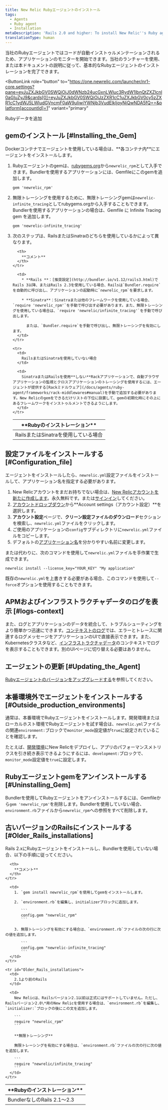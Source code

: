 ```yaml
---
title: New Relic Rubyエージェントのインストール
tags:
  - Agents
  - Ruby agent
  - Installation
metaDescription: 'Rails 2.0 and higher: To install New Relic''s Ruby agent as a gem, start here.'
translationType: human
---
```


当社のRubyエージェントではコードが自動インストゥルメンテーションされるため、アプリケーションのモニターを開始できます。当社のランチャーを使用、または本ドキュメントの説明に従って、基本的なRubyエージェントのインストレーションを完了できます。

<ButtonLink
  role="button"
  to="https://one.newrelic.com/launcher/nr1-core.settings?pane=eyJuZXJkbGV0SWQiOiJ0dWNzb24ucGxnLWluc3RydW1lbnQtZXZlcnl0aGluZyJ9&cards[0]=eyJuZXJkbGV0SWQiOiJzZXR1cC1uZXJkbGV0cy5zZXR1cC1ydWJ5LWludGVncmF0aW9uIiwiYWNjb3VudElkIjoyNjQwNDA5fQ==&platform[accountId]=1"
  variant="primary"
>
  Rubyデータを追加
</ButtonLink>

## gemのインストール [#Installing_the_Gem]

<Callout variant="important">
  Dockerコンテナでエージェントを使用している場合は、**各コンテナ内**にエージェントをインストールします。
</Callout>

1. Rubyエージェントのgemは、[rubygems.org](https://rubygems.org/)から`newrelic_rpm`として入手できます。Bundlerを使用するアプリケーションには、Gemfileにこのgemを追加します。

   ```
   gem 'newrelic_rpm'
   ```

2. 無限トレーシングを使用するために、無限トレーシングgemは`newrelic-infinite_tracing`としてrubygems.orgから入手することもできます。Bundlerを使用するアプリケーションの場合は、Gemfile に Infinite Tracing gem を追加します。

   ```
   gem 'newrelic-infinite_tracing'
   ```

3. 次のステップは、RailsまたはSinatraのどちらを使用しているかによって異なります。

   <table>
     <thead>
       <tr>
         <th style={{ width: "200px" }}>
           **Rubyのインストレーション**
         </th>

         <th>
           **コメント**
         </th>
       </tr>
     </thead>

     <tbody>
       <tr>
         <td>
           RailsまたはSinatraを使用している場合
         </td>

         <td>
           * **Rails **：[推奨設定](http://bundler.io/v1.12/rails3.html)でRails 3以降、またはRails 2.3を使用している場合、Railsは`Bundler.require`を自動的に呼び出し、アプリケーションの起動時に`newrelic_rpm`を要求します。

           * **Sinatra**：Sinatraまたは他のフレームワークを使用している場合、`require 'newrelic_rpm'`を手動で呼び出す必要があります。また、無限トレーシングを使用している場合は、`require 'newrelic/infinite_tracing'`を手動で呼び出します。

             または、`Bundler.require`を手動で呼び出し、無限トレーシングを有効にします。
         </td>
       </tr>

       <tr>
         <td>
           RailsまたはSinatraを使用していない場合
         </td>

         <td>
           SinatraまたはRailsを使用**しない**Rackアプリケーションで、自動ブラウザアプリケーションの監視とクロスアプリケーションのトレーシングを使用するには、エージェントが提供する[Rackミドルウェア](/docs/agents/ruby-agent/frameworks/rack-middlewares#manual)を手動で追加する必要があります。New Relicのgemをできるだけリストの下位に設置して、gemの初期化時にその上にあるフレームワークをインストゥルメントできるようにします。
         </td>
       </tr>
     </tbody>
   </table>

## 設定ファイルをインストールする [#Configuration_file]

エージェントをインストールしたら、`newrelic.yml`設定ファイルをインストールして、アプリケーション名を指定する必要があります。

1. New Relicアカウントをまだお持ちでない場合は、[New Relicアカウントを新たに作成します](https://newrelic.com/signup)。永久無料です。または[サインイン](https://one.newrelic.com/)してください。
2. [アカウントドロップダウン](/docs/accounts-partnerships/education/getting-started-new-relic/glossary#account-dropdown)から**Account settings（アカウント設定）**を選択します。
3. **アカウント設定**ページで、**クリーン設定ファイルのダウンロード**セクションを検索し、`newrelic.yml`ファイルをクリックします。
4. ご使用のアプリケーションの`config`サブディレクトリに`newrelic.yml`ファイルをコピーします。
5. デフォルトの[アプリケーション名](/docs/agents/manage-apm-agents/app-naming/name-your-application)を分かりやすい名前に変更します。

または代わりに、次のコマンドを使用して`newrelic.yml`ファイルを手作業で生成できます。

```
newrelic install --license_key="YOUR_KEY" "My application"
```

既存の`newrelic.yml`を上書きする必要がある場合、このコマンドを使用して`--force`オプションを使用することもできます。

<InstallFeedback/>

## APMおよびインフラストラクチャデータのログを表示 [#logs-context]

また、ログとアプリケーションのデータを統合して、トラブルシューティングをより簡単かつ迅速にできます。[コンテキストのログ](/docs/logs/logs-context/configure-logs-context-ruby/)では、エラーとトレースに関連するログメッセージをアプリケーションのUIで直接表示できます。また、Kubernetesクラスタなど、[インフラストラクチャデータ](/docs/logs/forward-logs/forward-your-logs-using-infrastructure-agent/)のコンテキストでログを表示することもできます。別のUIページに切り替える必要はありません。

## エージェントの更新 [#Updating_the_Agent]

[Rubyエージェントのバージョンをアップグレードする](/docs/agents/ruby-agent/installation/upgrade-ruby-agent-versions)を参照してください。

## 本番環境外でエージェントをインストールする [#Outside_production_environments]

通常は、本番環境でRubyエージェントをインストールします。開発環境またはローカルホスト環境でRubyエージェントを試す場合は、`newrelic.yml`ファイルの関連`environment:`ブロックで`monitor_mode`設定値が`true`に設定されていることを確認します。

たとえば、[開発環境](/docs/ruby/developer-mode)にNew Relicをデプロイし、アプリのパフォーマンスメトリクスを引き続き表示できるようにするには、`development:`ブロックで、`monitor_mode`設定値を`true`に設定します。

## Rubyエージェントgemをアンインストールする [#Uninstalling_Gem]

Bundlerを使用してRubyエージェントをアンインストールするには、Gemfileから`gem 'newrelic_rpm'`を削除します。Bundlerを使用していない場合、`environment.rb`ファイルから`newrelic_rpm`への参照をすべて削除します。

## 古いバージョンのRailsにインストールする [#Older_Rails_installations]

Rails 2.xにRubyエージェントをインストールし、Bundlerを使用していない場合、以下の手順に従ってください。

<table>
  <thead>
    <tr>
      <th style={{ width: "200px" }}>
        **Rubyのインストレーション**
      </th>

      <th>
        **コメント**
      </th>
    </tr>
  </thead>

  <tbody>
    <tr id="Rails2_Without_Bundler">
      <td>
        BundlerなしのRails 2.1～2.3
      </td>

      <td>
        1. `gem install newrelic_rpm`を使用してgemをインストールします。

        2. `environment.rb`を編集し、initializerブロックに追加します。

           ```
           config.gem "newrelic_rpm"
           ```

        3. 無限トレーシングを有効にする場合は、`environment.rb`ファイルの次の行に次の値を追加します。

           ```
           config.gem "newrelic-infinite_tracing"
           ```
      </td>
    </tr>

    <tr id="Older_Rails_installations">
      <td>
        2.1より前のRails
      </td>

      <td>
        New Relicは、Railsバージョン2.1以前は正式にはサポートしていません。ただし、Railsバージョン2.0\*用のNew Relicを使用する場合は、`environment.rb`を編集し、`initializer:`ブロックの後にこの文を追加します。

        ```
        require "newrelic_rpm"
        ```

        **無限トレーシング**

        無限トレーシングを有効にする場合は、`environment.rb`ファイルの次の行に次の値を追加します。

        ```
        require "newrelic/infinite_tracing"
        ```
      </td>
    </tr>
  </tbody>
</table>